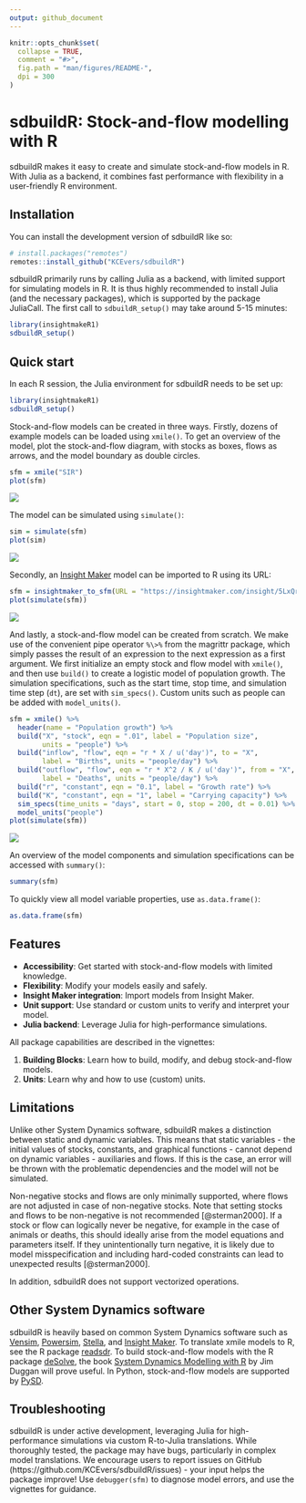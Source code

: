 ```yaml
---
output: github_document
---
```


<!-- README.md is generated from README.Rmd. Please edit that file -->

```r
knitr::opts_chunk$set(
  collapse = TRUE,
  comment = "#>",
  fig.path = "man/figures/README-",
  dpi = 300
)
```

# sdbuildR: Stock-and-flow modelling with R

<!-- badges: start -->
<!-- badges: end -->

sdbuildR makes it easy to create and simulate stock-and-flow models in R. With Julia as a backend, it combines fast performance with flexibility in a user-friendly R environment.

## Installation

You can install the development version of sdbuildR like so:

```r
# install.packages("remotes")
remotes::install_github("KCEvers/sdbuildR")
```

sdbuildR primarily runs by calling Julia as a backend, with limited support for simulating models in R. It is thus highly recommended to install Julia (and the necessary packages), which is supported by the package JuliaCall. The first call to `sdbuildR_setup()` may take around 5-15 minutes:

```r
library(insightmakeR1)
sdbuildR_setup()
```

## Quick start

In each R session, the Julia environment for sdbuildR needs to be set up:

```r
library(insightmakeR1)
sdbuildR_setup()
```

Stock-and-flow models can be created in three ways. Firstly, dozens of example models can be loaded using `xmile()`. To get an overview of the model, plot the stock-and-flow diagram, with stocks as boxes, flows as arrows, and the model boundary as double circles.

```r
sfm = xmile("SIR")
plot(sfm)
```

![](man/figures/README-SIR_diagram-1.png)

The model can be simulated using `simulate()`:

```r
sim = simulate(sfm)
plot(sim)
```

![](man/figures/README-SIR_plot-1.png)

Secondly, an [Insight Maker](https://insightmaker.com/) model can be imported to R using its URL: 

```r
sfm = insightmaker_to_sfm(URL = "https://insightmaker.com/insight/5LxQr0waZGgBcPJcNTC029/Crielaard-2022")
plot(simulate(sfm))
```

![](man/figures/README-Crielaard2022_plot-1.png)

And lastly, a stock-and-flow model can be created from scratch. We make use of the convenient pipe operator `%\>%` from the magrittr package, which simply passes the result of an expression to the next expression as a first argument. We first initialize an empty stock and flow model with `xmile()`, and then use `build()` to create a logistic model of population growth. The simulation specifications, such as the start time, stop time, and simulation time step (`dt`), are set with `sim_specs()`. Custom units such as people can be added with `model_units()`.

```r
sfm = xmile() %>%
  header(name = "Population growth") %>%
  build("X", "stock", eqn = ".01", label = "Population size", 
        units = "people") %>%
  build("inflow", "flow", eqn = "r * X / u('day')", to = "X", 
        label = "Births", units = "people/day") %>%
  build("outflow", "flow", eqn = "r * X^2 / K / u('day')", from = "X", 
        label = "Deaths", units = "people/day") %>%
  build("r", "constant", eqn = "0.1", label = "Growth rate") %>%
  build("K", "constant", eqn = "1", label = "Carrying capacity") %>%
  sim_specs(time_units = "days", start = 0, stop = 200, dt = 0.01) %>%
  model_units("people")
plot(simulate(sfm))
```

![](man/figures/README-logistic_plot-1.png)

An overview of the model components and simulation specifications can be accessed with `summary()`:

```r
summary(sfm)
```

To quickly view all model variable properties, use `as.data.frame()`:

```r
as.data.frame(sfm)
```

## Features

* **Accessibility**: Get started with stock-and-flow models with limited knowledge.
* **Flexibility**: Modify your models easily and safely.
* **Insight Maker integration**: Import models from Insight Maker.
* **Unit support**: Use standard or custom units to verify and interpret your model. 
* **Julia backend**: Leverage Julia for high-performance simulations.

All package capabilities are described in the vignettes:

1. **Building Blocks**: Learn how to build, modify, and debug stock-and-flow models.
2. **Units**: Learn why and how to use (custom) units.
<!-- 3. **Delays**: Not all dynamics are instantaneous. Learn about delays (fixed, smooth, material and information) and how to implement them with sdbuildR. -->
<!-- 4. **Sensitivity**:  -->

## Limitations

Unlike other System Dynamics software, sdbuildR makes a distinction between static and dynamic variables. This means that static variables - the initial values of stocks, constants, and graphical functions - cannot depend on dynamic variables - auxiliaries and flows. If this is the case, an error will be thrown with the problematic dependencies and the model will not be simulated. 

Non-negative stocks and flows are only minimally supported, where flows are not adjusted in case of non-negative stocks. Note that setting stocks and flows to be non-negative is not recommended [@sterman2000]. If a stock or flow can logically never be negative, for example in the case of animals or deaths, this should ideally arise from the model equations and parameters itself. If they unintentionally turn negative, it is likely due to model misspecification and including hard-coded constraints can lead to unexpected results [@sterman2000].

In addition, sdbuildR does not support vectorized operations. 

## Other System Dynamics software

sdbuildR is heavily based on common System Dynamics software such as [Vensim](https://vensim.com/), [Powersim](https://powersim.com/), [Stella](https://www.iseesystems.com/), and [Insight Maker](https://insightmaker.com/). To translate xmile models to R, see the R package [readsdr](https://github.com/jandraor/readsdr). To build stock-and-flow models with the R package [deSolve](https://cran.r-project.org/web/packages/deSolve/index.html), the book [System Dynamics Modelling with R](https://link.springer.com/book/10.1007/978-3-319-34043-2) by Jim Duggan will prove useful. In Python, stock-and-flow models are supported by [PySD](https://pysd.readthedocs.io/en/master/).

## Troubleshooting

sdbuildR is under active development, leveraging Julia for high-performance simulations via custom R-to-Julia translations. While thoroughly tested, the package may have bugs, particularly in complex model translations. We encourage users to report issues on GitHub (https://github.com/KCEvers/sdbuildR/issues) - your input helps the package improve! Use `debugger(sfm)` to diagnose model errors, and use the vignettes for guidance.
